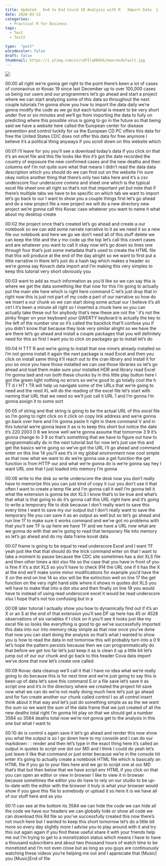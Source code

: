 ```yaml
---
title: Updated   End to End Covid 19 Analysis with R   Import Data  1 
date: 2020-03-21
categories:
  - Practical R for Business
tags:
  - Test
  - Test2

type:  "post"
w3codecolor: false
draft: false
thumbnail: https://i.ytimg.com/vi/cdFIlaKKbkk/maxresdefault.jpg
---
```


<a href="https://www.youtube.com/watch?v=cdFIlaKKbkk">
<img src="https://i.ytimg.com/vi/cdFIlaKKbkk/maxresdefault.jpg">
</a>









00:00
all right we're gonna get right to the point there's been a lot of cases of
coronavirus or Kovac 19 since last December up to over 100,000 cases us
being our users and our programmers let's go ahead and start a project where
we can start analyzing some of this data so throughout the next couple tutorials
I'm gonna show you how to import the data daily we're gonna modify the code
as we go but each tutorial is meant to be very short under five or six minutes
and we'll go from importing the data to fully on predicting where this possible
virus is going to go in the future so that being said we have a website here
called the European center for disease prevention and control luckily for us
the European CD PC offers this data for free the United States CDC does not
offer this data for free anymore I believe it's a political thing anyways
if you scroll down on this website which

00:01
I'll leave for you you'll see a download today's data if you click on that it's
an excel file and this file looks like this it's got the date recorded the
country of exposure the new confirmed cases and the new deaths and then
columns enf I'm not quite sure what that means I didn't read the data data
description which you should do we can find out on the website I'm sure okay
notice another thing that there's only two tabs here and it's a csv underscore
four underscore comms and sheet one which is the typical excel file sheet
one all right so that's not that important yet but note that if there's
multiple tabs we have to be specific on which tab we want to import let's go
back to our I want to show you a couple things first let's go ahead and do a new
project file a new project we will do a new directory new project we're gonna
call this Kovac case whatever you want to name it what about my desktop create

00:02
the project once that's created let's go ahead and create a our notebook so we
can add some narrate narrative to it as we need it so a new file our notebook
and here we go we don't need all of this stuff delete we can keep the title and
the y mo code up the top let's call this covert cases and are whatever you want
to call it okay now let's go down so lines one through four that's just some
metadata that's used to create the HTML file that this will produce at the end
of the day alright so we want to first put a little narrative in there let's
just do a hash tag which makes a header so we're gonna say Kovach data import
and I'm making this very simples to keep this tutorial very short obviously you

00:03
want to add as much information as you'd like so we can say this is where we get
the data something like that now for this I'm going to actually put the main
site here which is right here command C let's just drop that in right
now this is just not part of my code a part of our narrative so how do we
insert a our chunk so we can start doing some actual our I believe it's alt ctrl
I it's been a minute all right so I inserted a chunk here so you can
actually take these out for anybody that's new these are not the ' it's not
the pinky finger on your keyboard your QWERTY keyboard is actually the key to
the left of the number one so it's called the backtick that'll confuse you
if you didn't know that because they look very similar alright so we have the
are there let's go ahead and install a couple packages that you will definitely
need for this so first I want you to click on packages go to install let's do

00:04
H TTT R and we're going to install that one mine's already installed so I'm not
gonna install it again the next package is read Excel and then you click on
install same thing it'll reach out to the cran library and install it for you
so once you have those installed we can use those libraries so let's go ahead
and load them make sure your installed HDR and
library read Excel I'm gonna bed and run
both these chunks by in this little play button here I got the green light
nothing no errors so we're good to go totally cool the h TT d r HT t TR will
help us navigate some of the URLs that we're going to need and the reed XL will
do the reading of the excel file let's start with naming that URL that we need
so we'll just call it URL 1 and I'm gonna I'm gonna assign it to some sort

00:05
of string and that string is going to be
the actual URL of this excel file so I'm
going to right click on it click on copy link address and we're gonna go back
over here and I'm gonna paste it right in there command V and in this tutorial
we're gonna leave it as is to keep this short but notice the date it's 220 2003
0 8 we know well we're gonna assume that
tomorrow 3 9 it's gonna change to 3 9 so that's something that we have to figure
out how to programmatically do in the next tutorial but for now let's just use
this and get the basics we're going so we've got the URL I'll go ahead and
command enter on this line 14 you'll see it's in my global environment now cool
simple as that now what we want to do we're gonna use a
get function the get function is from HTTP our and what we're gonna do is
we're gonna say hey I want URL one that I just loaded into memory I'm gonna

00:06
write to the disk so write underscore the desk now you don't really have to
memorize this you can just kind of copy it cuz you don't use it that often I
want to create a temp file and I'm gonna call it well I'm gonna tell it what the
extension is gonna be dot XLS I know that's to be true and what's that what
is that going to do it's gonna call this
URL right here and it's going to write a temporary file to disk because I don't
really want to save this every time I want to save my our output but I don't
really want to save the temporary file you can save it as an output as well but
so let's go ahead and run line 17 to make sure it works command
and we've got no problems with that you'll see TF is up here we have TF and
we have a URL now what are we gonna do with that we're going to read that
temporary file into memory so let's go ahead and do my data frame kovat data

00:07
frame is going to be equal to read underscore Excel and I want TF yeah just
like that that should do the trick command enter on that I want to take a
moment to pause because the CDC site sometimes has a dot XLS file and then
other times a dot xlsx file so the case that you have in front of you is fine if
it's a dot XLS so you'll have to check 914 the URL one if it has the X at the
end we'll make some minor modifications for example you'd have the X on the end
on line 14 so xlsx will be the extinction well on line 17 the get
function on the very right hand side where it shows in quotes dot XLS you
will have to make that into a dot xlsx and then finally on line 19 you would
have to instead of using read underscore
excel it would be read underscore xlsx I hope that's not too confusing but in a

00:08
later tutorial I actually show you how to dynamically find out if it's an X or
an S at the end of that extension you'll see DF up here has 45 or 4528
observations of six variables if I click on it you'll see it looks just like my
excel file so looks like everything is good to go we've successfully imported
this data into our into memory okay simple as that now once you've done that
now you can start doing the analysis so that's what I wanted to show you is how
to read the data in not tomorrow this will probably turn into a 0 9 let's hope
the pattern persists because then we can programmatically do that before we get
too far let's just keep it as is clean it up a little bit let's jump out of our
our chunk and go back to this header Cova data import
we've done that now let's create one called

00:09
Kovac data cleanup we'll call it that I have no idea what we're really going to
do because this is for next time and we're just going to say this is been up
of data let's save this command S or a file save let's save it as script one
and it's in the directory where we created the project hit save now what we
can do we're not really doing much here let's just go ahead and for fun create
another our chunk called control I so all control insert think about it that
way and let's just do something simple as as the we want the sum so we want the
sum of the data frame that we just created of all the new deaths total
right I'm gonna hit play on that we should get a number 3584 so 3584 deaths
total now we're not gonna get to the analysis in this one but what I want to

00:10
do is control s again save it let's go ahead and render this now show you what
the output is so I go down here to my console and I can do our markdown : :
render and then let's type in the exact thing here it's called an output in
quotes to script one dot our MD and I think I could do yeah let's just leave
it like that command or just enter because we're in the console hit enter
it's going to actually create a notebook HTML file which is basically an HTML
file if you go to your files here and we go to script one at our MD that's that
but then below that we have script env HTML if you click on that you can open
an editor or view in browser I like to view it in browser because sometimes the
editor you do have to rely on our studio to be up-to-date with the editor with
the browser it truly is what your browser would show if you gave this file
to somebody or upload it so here it is we have all of our stuff here and as you

00:11
can see at the bottom its 3584 we can hide the code we can hide
all the code we have our headers we can globally hide or show all code we can
download this Rd file so you've successfully created this now
there's not much here but I wanted to keep this short
tomorrow let's do a little bit more so every day slightly more I advise you to
play around with it and try this out again again if you find these useful
share it with your friends help me out I'm trying to get to a monetization
status which means I have to have a thousand subscribers and about two
thousand hours of watch time to be monetized and I'm not even close but as
long as you guys are continuously watching these videos you're helping me
out and I appreciate that [Music] you [Music]End of file

